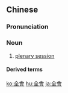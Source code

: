 {{also|全会}}
==Chinese==
{{zh-forms|s=全会}}

===Pronunciation===
{{zh-pron
|m=quánhuì
|c=cyun4 wui6-2
|mn=choân-hōe
|cat=n
}}

===Noun===
{{zh-noun}}

# [[plenary session]] {{zh-mw|m:屆}}

====Derived terms====
{{zh-der|中全會}}

{{zh-cat|Advanced}}

[[ko:全會]]
[[hu:全會]]
[[ja:全會]]